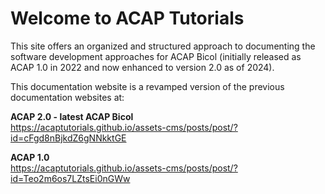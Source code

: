 # Welcome to ACAP Tutorials

This site offers an organized and structured approach to documenting the software development approaches for ACAP Bicol (initially released as ACAP 1.0 in 2022 and now enhanced to version 2.0 as of 2024).

This documentation website is a revamped version of the previous documentation websites at:

**ACAP 2.0 - latest ACAP Bicol**<br />
https://acaptutorials.github.io/assets-cms/posts/post/?id=cFgd8nBjkdZ6gNNkktGE

**ACAP 1.0**<br />
https://acaptutorials.github.io/assets-cms/posts/post/?id=Teo2m6os7LZtsEi0nGWw